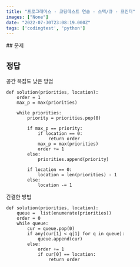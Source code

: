 ```yaml
---
title: "프로그래머스 - 코딩테스트 연습 - 스택/큐 - 프린터"
images: ["None"]
date: "2022-07-30T23:08:19.000Z"
tags: ['codingtest', 'python']
---
```


<TOCInline toc={props.toc} asDisclosure />
## 문제

[](https://school.programmers.co.kr/learn/courses/30/lessons/42587)

## 정답

공간 복잡도 낮은 방법

```
def solution(priorities, location):
    order = 1
    max_p = max(priorities)

    while priorities:
        priority = priorities.pop(0)

        if max_p == priority:
            if location == 0:
                return order
            max_p = max(priorities)
            order += 1
        else:
            priorities.append(priority)

        if location == 0:
            location = len(priorities) - 1
        else:
            location -= 1

```

간결한 방법

```
def solution(priorities, location):
    queue =  list(enumerate(priorities))
    order = 0
    while queue:
        cur = queue.pop(0)
        if any(cur[1] < q[1] for q in queue):
            queue.append(cur)
        else:
            order += 1
            if cur[0] == location:
                return order

```

